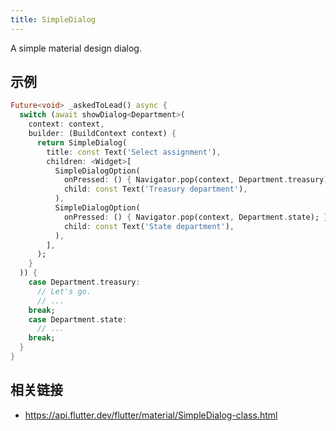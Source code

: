 ```yaml
---
title: SimpleDialog
---
```


A simple material design dialog.

## 示例

```dart liveslice=SimpleDialog
Future<void> _askedToLead() async {
  switch (await showDialog<Department>(
    context: context,
    builder: (BuildContext context) {
      return SimpleDialog(
        title: const Text('Select assignment'),
        children: <Widget>[
          SimpleDialogOption(
            onPressed: () { Navigator.pop(context, Department.treasury); },
            child: const Text('Treasury department'),
          ),
          SimpleDialogOption(
            onPressed: () { Navigator.pop(context, Department.state); },
            child: const Text('State department'),
          ),
        ],
      );
    }
  )) {
    case Department.treasury:
      // Let's go.
      // ...
    break;
    case Department.state:
      // ...
    break;
  }
}
```

## 相关链接

- https://api.flutter.dev/flutter/material/SimpleDialog-class.html
